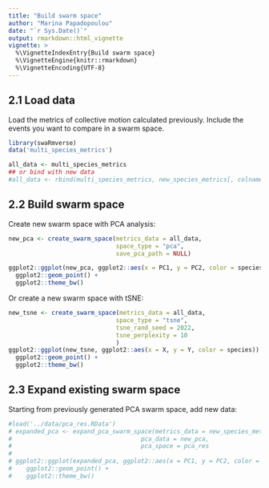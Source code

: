 ```yaml
---
title: "Build swarm space"
author: "Marina Papadopoulou"
date: "`r Sys.Date()`"
output: rmarkdown::html_vignette
vignette: >
  %\VignetteIndexEntry{Build swarm space}
  %\VignetteEngine{knitr::rmarkdown}
  %\VignetteEncoding{UTF-8}
---
```


## 2.1 Load data

Load the metrics of collective motion calculated previously. Include the events you want to compare in a swarm space.

```r
library(swaRmverse)
data('multi_species_metrics')

all_data <- multi_species_metrics
## or bind with new data
#all_data <- rbind(multi_species_metrics, new_species_metrics[, colnames(new_species_metrics)!= 'group_size'])

```

## 2.2 Build swarm space

Create new swarm space with PCA analysis:

```r
new_pca <- create_swarm_space(metrics_data = all_data, 
                              space_type = "pca",
                              save_pca_path = NULL)

ggplot2::ggplot(new_pca, ggplot2::aes(x = PC1, y = PC2, color = species)) +
  ggplot2::geom_point() +
  ggplot2::theme_bw() 

```

Or create a new swarm space with tSNE:

```r
new_tsne <- create_swarm_space(metrics_data = all_data,
                              space_type = "tsne",
                              tsne_rand_seed = 2022,
                              tsne_perplexity = 10
                              )
ggplot2::ggplot(new_tsne, ggplot2::aes(x = X, y = Y, color = species)) +
  ggplot2::geom_point() +
  ggplot2::theme_bw() 

```
## 2.3 Expand existing swarm space

Starting from previously generated PCA swarm space, add new data:

```r
#load('../data/pca_res.RData')
# expanded_pca <- expand_pca_swarm_space(metrics_data = new_species_metrics, 
#                                    pca_data = new_pca,
#                                    pca_space = pca_res                                                          )
# 
# ggplot2::ggplot(expanded_pca, ggplot2::aes(x = PC1, y = PC2, color = species)) +
#    ggplot2::geom_point() +
#    ggplot2::theme_bw() 

```
